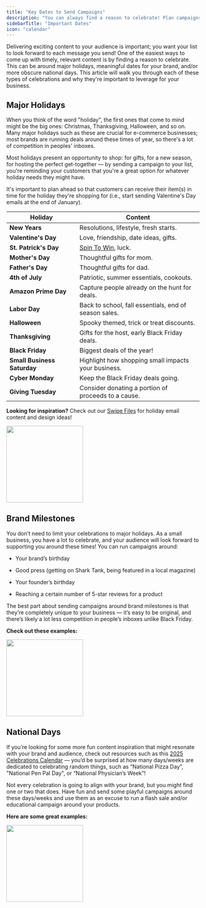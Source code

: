 ```yaml
---
title: "Key Dates to Send Campaigns"
description: "You can always find a reason to celebrate! Plan campaigns around fun holidays and milestones."
sidebarTitle: "Important Dates"
icon: "calendar"
---
```


Delivering exciting content to your audience is important; you want your list to look forward to each message you send! One of the easiest ways to come up with timely, relevant content is by finding a reason to celebrate. This can be around major holidays, meaningful dates for your brand, and/or more obscure national days. This article will walk you through each of these types of celebrations and why they're important to leverage for your business.

## Major Holidays

When you think of the word "holiday", the first ones that come to mind might be the big ones: Christmas, Thanksgiving, Halloween, and so on. Many major holidays such as these are crucial for e-commerce businesses; most brands are running deals around these times of year, so there's a lot of competition in peoples' inboxes.

Most holidays present an opportunity to shop: for gifts, for a new season, for hosting the perfect get-together — by sending a campaign to your list, you're reminding your customers that you're a great option for whatever holiday needs they might have.

<Tip>
  It's important to plan ahead so that customers can receive their item(s) in time for the holiday they're shopping for (i.e., start sending Valentine's Day emails at the end of January).
</Tip>

| Holiday                     | Content                                                                                       |
| --------------------------- | --------------------------------------------------------------------------------------------- |
| **New Years**               | Resolutions, lifestyle, fresh starts.                                                         |
| **Valentine's Day**         | Love, friendship, date ideas, gifts.                                                          |
| **St. Patrick's Day**       | [Spin To Win](https://help.privy.com/docs/learn/displays/classic-designer/spin-to-win), luck. |
| **Mother's Day**            | Thoughtful gifts for mom.                                                                     |
| **Father's Day**            | Thoughtful gifts for dad.                                                                     |
| **4th of July**             | Patriotic, summer essentials, cookouts.                                                       |
| **Amazon Prime Day**        | Capture people already on the hunt for deals.                                                 |
| **Labor Day**               | Back to school, fall essentials, end of season sales.                                         |
| **Halloween**               | Spooky themed, trick or treat discounts.                                                      |
| **Thanksgiving**            | Gifts for the host, early Black Friday deals.                                                 |
| **Black Friday**            | Biggest deals of the year!                                                                    |
| **Small Business Saturday** | Highlight how shopping small impacts your business.                                           |
| **Cyber Monday**            | Keep the Black Friday deals going.                                                            |
| **Giving Tuesday**          | Consider donating a portion of proceeds to a cause.                                           |

<Icon icon="eyes" /> **Looking for inspiration?** Check out our [Swipe Files](https://www.privy.com/swipe-file#:~:text=Holiday%20campaign%20examples) for holiday email content and design ideas!

<img height="200" src="/images/strategy-guides/swipe-file-view.png" />

## Brand Milestones

You don’t need to limit your celebrations to major holidays. As a small business, you have a lot to celebrate, and your audience will look forward to supporting you around these times! You can run campaigns around:

* Your brand’s birthday

* Good press (getting on Shark Tank, being featured in a local magazine)

* Your founder’s birthday

* Reaching a certain number of 5-star reviews for a product

The best part about sending campaigns around brand milestones is that they’re completely unique to your business — it’s easy to be original, and there’s likely a lot less competition in people’s inboxes unlike Black Friday.&#x20;

**Check out these examples:**

<img height="200" src="/images/strategy-guides/key-dates-brand-milestones.png" />

## National Days

If you’re looking for some more fun content inspiration that might resonate with your brand and audience, check out resources such as this [2025 Celebrations Calendar](https://www.calendarr.com/united-states/observances-2025/) — you’d be surprised at how many days/weeks are dedicated to celebrating random things, such as “National Pizza Day”, "National Pen Pal Day", or “National Physician’s Week”!

Not every celebration is going to align with your brand, but you might find one or two that does. Have fun and send some playful campaigns around these days/weeks and use them as an excuse to run a flash sale and/or educational campaign around your products.&#x20;

**Here are some great examples:**

<img height="200" src="/images/strategy-guides/key-dates-national-days.png" />